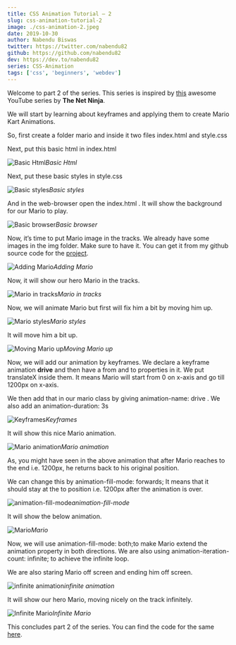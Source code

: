 ```yaml
---
title: CSS Animation Tutorial — 2
slug: css-animation-tutorial-2
image: ./css-animation-2.jpeg
date: 2019-10-30
author: Nabendu Biswas
twitter: https://twitter.com/nabendu82
github: https://github.com/nabendu82
dev: https://dev.to/nabendu82
series: CSS-Animation
tags: ['css', 'beginners', 'webdev']
---
```


Welcome to part 2 of the series. This series is inspired by [this](https://www.youtube.com/watch?v=jgw82b5Y2MU&list=PL4cUxeGkcC9iGYgmEd2dm3zAKzyCGDtM5) awesome YouTube series by **The Net Ninja**.

We will start by learning about keyframes and applying them to create Mario Kart Animations.

So, first create a folder mario and inside it two files index.html and style.css

Next, put this basic html in index.html

![Basic Html](https://ik.imagekit.io/thewebdev/CSS_Animation/2/1_eQ4MJlopyB.png)*Basic Html*

Next, put these basic styles in style.css

![Basic styles](https://ik.imagekit.io/thewebdev/CSS_Animation/2/2_47ljQuGA0q.png)*Basic styles*

And in the web-browser open the index.html . It will show the background for our Mario to play.

![Basic browser](https://ik.imagekit.io/thewebdev/CSS_Animation/2/3_z7fm99MjAQ.png)*Basic browser*

Now, it’s time to put Mario image in the tracks. We already have some images in the img folder. Make sure to have it. You can get it from my github source code for the [project](https://github.com/nabendu82/CSSAnimation).

![Adding Mario](https://ik.imagekit.io/thewebdev/CSS_Animation/2/4_jIyZEBFh11.png)*Adding Mario*

Now, it will show our hero Mario in the tracks.

![Mario in tracks](https://ik.imagekit.io/thewebdev/CSS_Animation/2/5_jTCru8RQRd.png)*Mario in tracks*

Now, we will animate Mario but first will fix him a bit by moving him up.

![Mario styles](https://ik.imagekit.io/thewebdev/CSS_Animation/2/6_jPocTb2sP.png)*Mario styles*

It will move him a bit up.

![Moving Mario up](https://ik.imagekit.io/thewebdev/CSS_Animation/2/7_5tmYCjXfd8.png)*Moving Mario up*

Now, we will add our animation by keyframes. We declare a keyframe animation **drive** and then have a from and to properties in it. We put translateX inside them. It means Mario will start from 0 on x-axis and go till 1200px on x-axis.

We then add that in our mario class by giving animation-name: drive . We also add an animation-duration: 3s

![Keyframes](https://ik.imagekit.io/thewebdev/CSS_Animation/2/8_A7XFWfZ9p.png)*Keyframes*

It will show this nice Mario animation.

![Mario animation](https://ik.imagekit.io/thewebdev/CSS_Animation/2/9_83j_tJVrC.gif)*Mario animation*

As, you might have seen in the above animation that after Mario reaches to the end i.e. 1200px, he returns back to his original position.

We can change this by animation-fill-mode: forwards; It means that it should stay at the to position i.e. 1200px after the animation is over.

![animation-fill-mode](https://ik.imagekit.io/thewebdev/CSS_Animation/2/10_B9cByBsyO.png)*animation-fill-mode*

It will show the below animation.

![Mario](https://ik.imagekit.io/thewebdev/CSS_Animation/2/11_Cq1CwRvS4O.gif)*Mario*

Now, we will use animation-fill-mode: both;to make Mario extend the animation property in both directions. We are also using animation-iteration-count: infinite; to achieve the infinite loop.

We are also staring Mario off screen and ending him off screen.

![infinite animation](https://ik.imagekit.io/thewebdev/CSS_Animation/2/12_9SSagr-Y56.png)*infinite animation*

It will show our hero Mario, moving nicely on the track infinitely.

![Infinite Mario](https://ik.imagekit.io/thewebdev/CSS_Animation/2/13_7gCqAUqGN4.gif)*Infinite Mario*

This concludes part 2 of the series. You can find the code for the same [here](https://github.com/nabendu82/CSSAnimation).
